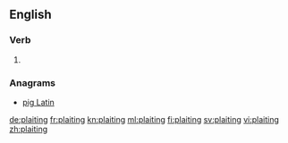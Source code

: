 ==English==

===Verb===
{{head|en}}

# {{present participle of|plait}}

===Anagrams===
* [[pig Latin#English|pig Latin]]

[[de:plaiting]]
[[fr:plaiting]]
[[kn:plaiting]]
[[ml:plaiting]]
[[fi:plaiting]]
[[sv:plaiting]]
[[vi:plaiting]]
[[zh:plaiting]]